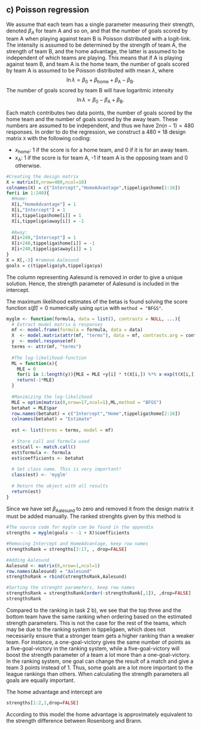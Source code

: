 ## c) Poisson regression
We assume that each team has a single parameter measuring their strength, denoted $\beta_{A}$ for team A and so on, and that the number of goals scored by team A when playing against team B is Poisson distributed with a logit-link. The intensity is assumed to be determined by the strength of team A, the strength of team B, and the home advantage, the latter is assumed to be independent of which teams are playing.
This means that if A is playing against team B, and team A is the home team, the number of goals scored by team A is assumed to be Poisson distributed with mean $\lambda$, where
$$\ln{\lambda} =\beta_0 + \beta_{\text{home}} + \beta_\text{A} - \beta_\text{B}.$$
The number of goals scored by team B will have logaritmic intensity 
$$\ln{\lambda} =\beta_0 - \beta_\text{A} + \beta_\text{B}.$$

Each match contributes two data points, the number of goals scored by the home team and the number of goals scored by the away team. These numbers are assumed to be independent, and thus we have $2n(n-1) = 480$ responses. In order to do the regression, we construct a $480 \times 18$ design matrix `X` with the following coding: 

* $x_{\text{home}}$: 1 if the score is for a home team, and 0 if it is for an away team. 
* $x_\text{A}$: 1 if the score is for team A, -1 if team A is the opposing team and 0 otherwise.

```r
#Creating the design matrix
X = matrix(0,nrow=480,ncol=18)
colnames(X) = c("Intercept","HomeAdvantage",tippeliga$home[1:16])
for(i in 1:240){
  #Home:
  X[i,"HomeAdvantage"] = 1
  X[i,"Intercept"] = 1
  X[i,tippeliga$home[i]] = 1
  X[i,tippeliga$away[i]] = -1
  
  #Away:
  X[i+240,"Intercept"] = 1
  X[i+240,tippeliga$home[i]] = -1
  X[i+240,tippeliga$away[i]] = 1
}
X = X[,-3] #remove Aalesund
goals = c(tippeliga$yh,tippeliga$ya)
```

The column representing Aalesund is removed in order to give a unique solution. Hence, the strength parameter of Aalesund is included in the intercept. 

The maximum likelihood estimates of the betas is found solving the score function $s(\hat \beta) = 0$ numerically using `optim` with `method = "BFGS"`. 
```r
myglm <- function(formula, data = list(), contrasts = NULL, ...){
  # Extract model matrix & responses
  mf <- model.frame(formula = formula, data = data)
  X  <- model.matrix(attr(mf, "terms"), data = mf, contrasts.arg = contrasts)
  y  <- model.response(mf)
  terms <- attr(mf, "terms")
  
  #The log-likelihood-function
  ML = function(x){
    MLE = 0
    for(i in 1:length(y)){MLE = MLE +y[i] * t(X[i,]) %*% x-exp(t(X[i,]) %*% x)}
    return(-1*MLE)
  }
  
  #Maximizing the log-likelihood
  MLE = optim(matrix(0,nrow=17,ncol=1),ML,method = "BFGS")
  betahat = MLE$par
  row.names(betahat) = c("Intercept","Home",tippeliga$home[2:16])
  colnames(betahat) = "Estimate"
  
  est <- list(terms = terms, model = mf)
  
  # Store call and formula used
  est$call <- match.call()
  est$formula <- formula
  est$coefficients <- betahat
  
  # Set class name. This is very important!
  class(est) <- 'myglm'
  
  # Return the object with all results
  return(est)
}
```
Since we have set $\beta_{\text{Aalesund}}$ to zero and removed it from the design matrix it must be added manually. The ranked strenghts given by this method is
```r
#The source code for myglm can be found in the appendix
strengths = myglm(goals ~ -1 + X)$coefficients

#Removing Intercept and HomeAdvantage, keep row names
strengthsRank = strengths[3:17, , drop=FALSE]

#Adding Aalesund
Aalesund <- matrix(0,nrow=1,ncol=1)
row.names(Aalesund) = "Aalesund"
strengthsRank = rbind(strengthsRank,Aalesund)

#Sorting the strenght parameters, keep row names
strengthsRank = strengthsRank[order(-strengthsRank[,1]), ,drop=FALSE] 
strengthsRank
```

Compared to the ranking in task 2 b), we see that the top three and the bottom team have the same ranking when ordering based on the estimated strength parameters. This is not the case for the rest of the teams, which may be due to the ranking system in tippeligaen, which does not necessarily ensure that a stronger team gets a higher ranking than a weaker team. For instance, a one-goal-victory gives the same number of points as a five-goal-victory in the ranking system, while a five-goal-victory will boost the strength parameter of a team a lot more than a one-goal-victory. In the ranking system, one goal can change the result of a match and give a team 3 points instead of 1. Thus, some goals are a lot more important to the league rankings than others. When calculating the strength parameters all goals are equally important. 


The home advantage and intercept are
```r
strengths[1:2,1,drop=FALSE]
```
According to this model the home advantage is approximately equivalent to the strength difference between Rosenborg and Brann. 

